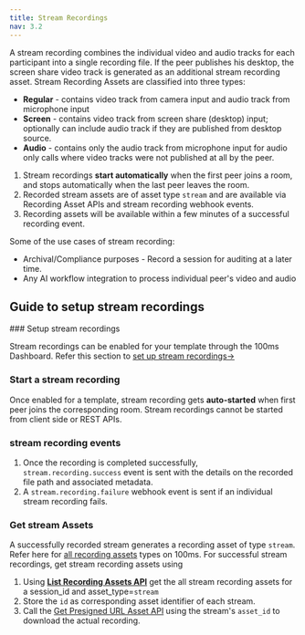 ```yaml
---
title: Stream Recordings
nav: 3.2
---
```


A stream recording combines the individual video and audio tracks for each participant into a single recording file. If the peer publishes his desktop, the screen share video track is generated as an additional stream recording asset.
Stream Recording Assets are classified into three types:
- **Regular** - contains video track from camera input and audio track from microphone input
- **Screen** - contains video track from screen share (desktop) input; optionally can include audio track if they are published from desktop source.
- **Audio** - contains only the audio track from microphone input for audio only calls where video tracks were not published at all by the peer.

<FlexContainer>
<Callout title="Stream Recording Basics" icon="CheckIcon">

1. Stream recordings **start automatically** when the first peer joins a room, and stops automatically when the last peer leaves the room.
2. Recorded stream assets are of asset type `stream` and are available via Recording Asset APIs and stream recording webhook events.
3. Recording assets will be available within a few minutes of a successful recording event.
</Callout>
</FlexContainer>

Some of the use cases of stream recording:
- Archival/Compliance purposes - Record a session for auditing at a later time.
- Any AI workflow integration to process individual peer's video and audio

## Guide to setup stream recordings

<StepsContainer id="stream-recording-setup">
### Setup stream recordings

Stream recordings can be enabled for your template through the 100ms Dashboard. Refer this section to [set up stream recordings→](/get-started/v2/get-started/features/recordings/set-up-recording)

### Start a stream recording

Once enabled for a template, stream recording gets **auto-started** when first peer joins the corresponding room. Stream recordings cannot be started from client side or REST APIs.

### stream recording events

1. Once the recording is completed successfully, `stream.recording.success` event is sent with the details on the recorded file path and associated metadata.
2. A `stream.recording.failure` webhook event is sent if an individual stream recording fails.

### Get stream Assets
A successfully recorded stream generates a recording asset of type `stream`. Refer here for [all recording assets](/get-started/v2/get-started/features/recordings/recording-assets/recording-asset-types) types on 100ms. For successful stream recordings, get stream recording assets using

1. Using **[List Recording Assets API](/server-side/v2/api-reference/recording-assets/list-all-assets)** get the all stream recording assets for a session_id and asset_type=`stream`
2. Store the `id` as corresponding asset identifier of each stream.
3. Call the [Get Presigned URL Asset API](/server-side/v2/api-reference/recording-assets/get-presigned-url) using the stream's `asset_id` to download the actual recording.


</StepsContainer>
